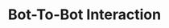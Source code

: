 ---
title: Bot-To-Bot Interaction
sidebar_position: 2
description: sample page
custom_edit_url: null
---